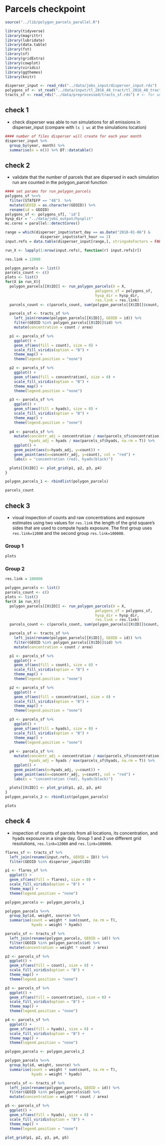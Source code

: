# Parcels checkpoint

```r
source("../lib/polygon_parcels_parallel.R")

library(tidyverse)
library(magrittr)
library(lubridate)
library(data.table)
library(fst)
library(sf)
library(gridExtra)
library(cowplot)
library(viridis)
library(ggthemes)
library(knitr)

disperser_input <- read_rds("../data/jobs_input/disperser_input.rds")
polygons_sf <- st_read("../data/input/tl_2016_48_tract/tl_2016_48_tract.shp") # <- for polygon_parcel input
tracts_sf <- read_rds("../data/preprocessed/tracts_sf.rds") # <- for analysis
```

## check 1

* check disperser was able to run simulations for all emissions in disperser_input (compare with `ls | wc` at the simulations location)

```r
#### number of files disperser will create for each year month
disperser_input %>% 
  group_by(year, month) %>% 
  summarise(n = n()) %>% DT::datatable()
```

## check 2

* validate that the number of parcels that are dispersed in each simulation run are counted in the polygon_parcel function

```r
#### set params for run_polygon_parcels
polygons_sf %<>% 
  filter(STATEFP == "48")  %>% 
  mutate(GEOID = as.character(GEOID)) %>% 
  rename(id = GEOID)
polygons_sf <- polygons_sf[, 'id']
hysp_dir = "../data/jobs_output/hysplit"
mc.cores = parallel::detectCores()

range = which(disperser_input$start_day == as.Date("2018-01-06") & 
                disperser_input$start_hour == 2)
input.refs = data.table(disperser_input[range,], stringsAsFactors = FALSE)

run_X <- lapply(1:nrow(input.refs), function(r) input.refs[r])
```

```r
res.link = 12000

polygon_parcels <- list()
parcels_count <- c()
plots <- list()
for(X in run_X){
  polygon_parcels[[X$ID]] <- run_polygon_parcels(X = X, 
                                         polygons_sf = polygons_sf, 
                                         hysp_dir = hysp_dir, 
                                         res.link = res.link)
  parcels_count <- c(parcels_count, sum(polygon_parcels[[X$ID]]$count, na.rm = T))

  parcels_sf <- tracts_sf %>%  
    left_join(rename(polygon_parcels[[X$ID]], GEOID = id)) %>% 
    filter(GEOID %in% polygon_parcels[[X$ID]]$id) %>% 
    mutate(concentration = count / area)

  p1 <- parcels_sf %>%  
    ggplot() + 
    geom_sf(aes(fill = count), size = 0) + 
    scale_fill_viridis(option = "B") +
    theme_map() + 
    theme(legend.position = "none")

  p2 <- parcels_sf %>% 
    ggplot() + 
    geom_sf(aes(fill = concentration), size = 0) + 
    scale_fill_viridis(option = "B") +
    theme_map() + 
    theme(legend.position = "none")

  p3 <- parcels_sf %>%  
    ggplot() + 
    geom_sf(aes(fill = hyads), size = 0) + 
    scale_fill_viridis(option = "B") +
    theme_map() + 
    theme(legend.position = "none")
  
  p4 <- parcels_sf %>%
    mutate(concentr_adj = concentration / max(parcels_sf$concentration, na.rm = T),
           hyads_adj = hyads / max(parcels_sf$hyads, na.rm = T)) %>%
    ggplot() +
    geom_point(aes(x=hyads_adj, y=count)) +
    geom_point(aes(x=concentr_adj, y=count), col = "red") + 
    labs(x = "concentration (red), hyads(black)") 

  plots[[X$ID]] <- plot_grid(p1, p2, p3, p4)
}

polygon_parcels_1 <- rbindlist(polygon_parcels)
```

```r
parcels_count
```

## check 3

* visual inspection of counts and raw concentrations and exposure estimates using two values for `res.link` the length of the grid square's sides that are used to compute hyads exposure. The first group uses `res.link=12000` and the second group `res.link=100000`.

### Group 1

```r
plots
```

### Group 2

```r
res.link = 100000

polygon_parcels <- list()
parcels_count <- c()
plots <- list()
for(X in run_X){
  polygon_parcels[[X$ID]] <- run_polygon_parcels(X = X, 
                                         polygons_sf = polygons_sf, 
                                         hysp_dir = hysp_dir, 
                                         res.link = res.link)
  parcels_count <- c(parcels_count, sum(polygon_parcels[[X$ID]]$count, na.rm = T))

  parcels_sf <- tracts_sf %>%  
    left_join(rename(polygon_parcels[[X$ID]], GEOID = id)) %>% 
    filter(GEOID %in% polygon_parcels[[X$ID]]$id) %>% 
    mutate(concentration = count / area)

  p1 <- parcels_sf %>%  
    ggplot() + 
    geom_sf(aes(fill = count), size = 0) + 
    scale_fill_viridis(option = "B") +
    theme_map() + 
    theme(legend.position = "none")

  p2 <- parcels_sf %>% 
    ggplot() + 
    geom_sf(aes(fill = concentration), size = 0) + 
    scale_fill_viridis(option = "B") +
    theme_map() + 
    theme(legend.position = "none")

  p3 <- parcels_sf %>%  
    ggplot() + 
    geom_sf(aes(fill = hyads), size = 0) + 
    scale_fill_viridis(option = "B") +
    theme_map() + 
    theme(legend.position = "none")
  
  p4 <- parcels_sf %>%
    mutate(concentr_adj = concentration / max(parcels_sf$concentration, na.rm = T),
           hyads_adj = hyads / max(parcels_sf$hyads, na.rm = T)) %>%
    ggplot() +
    geom_point(aes(x=hyads_adj, y=count)) +
    geom_point(aes(x=concentr_adj, y=count), col = "red") + 
    labs(x = "concentration (red), hyads(black)") 

  plots[[X$ID]] <- plot_grid(p1, p2, p3, p4)
}
polygon_parcels_2 <- rbindlist(polygon_parcels)

plots
```

## check 4

* inspection of counts of parcels from all locations, its concentration, and hyads exposure in a single day. Group 1 and 2 use different grid resolutions, `res.link=12000` and `res.link=100000`.

```r
flares_sf <- tracts_sf %>%  
  left_join(rename(input.refs, GEOID = ID)) %>% 
  filter(GEOID %in% disperser_input$ID)

p1 <- flares_sf %>% 
  ggplot() + 
  geom_sf(aes(fill = flares), size = 0) + 
  scale_fill_viridis(option = "B") +
  theme_map() + 
  theme(legend.position = "none")

polygon_parcels <- polygon_parcels_1

polygon_parcels %<>% 
  group_by(id, weight, source) %>% 
  summarise(count = weight * sum(count, na.rm = T), 
            hyads = weight * hyads)

parcels_sf <- tracts_sf %>%  
  left_join(rename(polygon_parcels, GEOID = id)) %>% 
  filter(GEOID %in% polygon_parcels$id) %>% 
  mutate(concentration = weight * count / area)

p2 <- parcels_sf %>%  
  ggplot() + 
  geom_sf(aes(fill = count), size = 0) + 
  scale_fill_viridis(option = "B") +
  theme_map() + 
  theme(legend.position = "none")

p3 <- parcels_sf %>% 
  ggplot() + 
  geom_sf(aes(fill = concentration), size = 0) + 
  scale_fill_viridis(option = "B") +
  theme_map() + 
  theme(legend.position = "none")

p4 <- parcels_sf %>%  
  ggplot() + 
  geom_sf(aes(fill = hyads), size = 0) + 
  scale_fill_viridis(option = "B") +
  theme_map() + 
  theme(legend.position = "none")

polygon_parcels <- polygon_parcels_2

polygon_parcels %<>% 
  group_by(id, weight, source) %>% 
  summarise(count = weight * sum(count, na.rm = T), 
            hyads = weight * hyads)

parcels_sf <- tracts_sf %>%  
  left_join(rename(polygon_parcels, GEOID = id)) %>% 
  filter(GEOID %in% polygon_parcels$id) %>% 
  mutate(concentration = weight * count / area)

p5 <- parcels_sf %>%  
  ggplot() + 
  geom_sf(aes(fill = hyads), size = 0) + 
  scale_fill_viridis(option = "B") +
  theme_map() + 
  theme(legend.position = "none")
  
plot_grid(p1, p2, p3, p4, p5)
```
